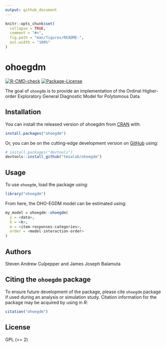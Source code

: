 ```yaml
---
output: github_document
---
```


<!-- README.md is generated from README.Rmd. Please edit that file -->

```r
knitr::opts_chunk$set(
  collapse = TRUE,
  comment = "#>",
  fig.path = "man/figures/README-",
  out.width = "100%"
)
```

# ohoegdm

<!-- badges: start -->
[![R-CMD-check](https://github.com/tmsalab/ohoegdm/workflows/R-CMD-check/badge.svg)](https://github.com/tmsalab/ohoegdm/actions)
[![Package-License](https://img.shields.io/badge/license-GPL%20\(%3E=2\)-brightgreen.svg?style=flat)](https://www.gnu.org/licenses/gpl-2.0.html)
<!-- badges: end -->

The goal of `ohoegdm` is to provide an implementation of the
Ordinal Higher-order Exploratory General Diagnostic Model for Polytomous Data.

## Installation

You can install the released version of ohoegdm from
[CRAN](https://CRAN.R-project.org) with:

``` r
install.packages("ohoegdm")
```

Or, you can be on the cutting-edge development version on
[GitHub](https://github.com/) using:

``` r
# install.packages("devtools")
devtools::install_github("tmsalab/ohoegdm")
```

## Usage

To use `ohoegdm`, load the package using:

```r
library("ohoegdm")
```

From here, the OHO-EGDM model can be estimated using:

```r
my_model = ohoegdm::ohoegdm(
  y = <data>,
  k = <k>,
  m = <item-responses-categories>,
  order = <model-interaction-order>
)
```

## Authors

Steven Andrew Culpepper and James Joseph Balamuta

## Citing the `ohoegdm` package

To ensure future development of the package, please cite `ohoegdm`
package if used during an analysis or simulation study. Citation
information for the package may be acquired by using in *R*:

``` r
citation("ohoegdm")
```

## License

GPL (\>= 2)
